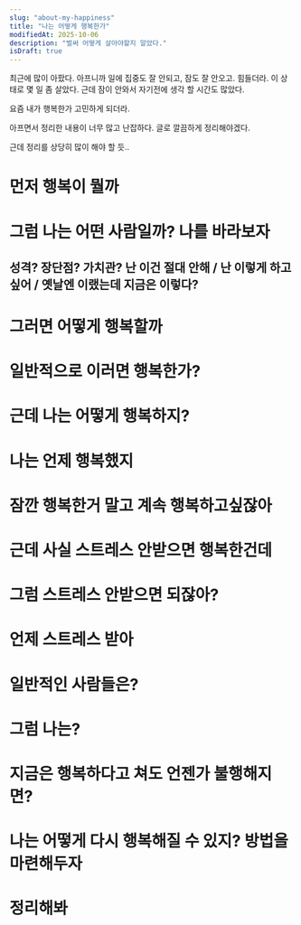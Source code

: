 ```yaml
---
slug: "about-my-happiness"
title: "나는 어떻게 행복한가"
modifiedAt: 2025-10-06
description: "벌써 어떻게 살아야할지 알았다."
isDraft: true
---
```


최근에 많이 아팠다. 아프니까 일에 집중도 잘 안되고, 잠도 잘 안오고. 힘들더라.
이 상태로 몇 일 좀 살았다. 근데 잠이 안와서 자기전에 생각 할 시간도 많았다.

요즘 내가 행복한가 고민하게 되더라.

아프면서 정리한 내용이 너무 많고 난잡하다. 글로 깔끔하게 정리해야겠다.

근데 정리를 상당히 많이 해야 할 듯..

# 먼저 행복이 뭘까

# 그럼 나는 어떤 사람일까? 나를 바라보자

## 성격? 장단점? 가치관? 난 이건 절대 안해 / 난 이렇게 하고싶어 / 옛날엔 이랬는데 지금은 이렇다?

# 그러면 어떻게 행복할까

# 일반적으로 이러면 행복한가?

# 근데 나는 어떻게 행복하지?

# 나는 언제 행복했지

# 잠깐 행복한거 말고 계속 행복하고싶잖아

# 근데 사실 스트레스 안받으면 행복한건데

# 그럼 스트레스 안받으면 되잖아?

# 언제 스트레스 받아

# 일반적인 사람들은?

# 그럼 나는?

# 지금은 행복하다고 쳐도 언젠가 불행해지면?

# 나는 어떻게 다시 행복해질 수 있지? 방법을 마련해두자

# 정리해봐
